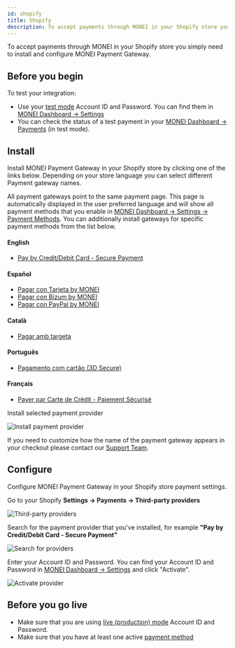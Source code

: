 ```yaml
---
id: shopify
title: Shopify
description: To accept payments through MONEI in your Shopify store you simply need to install and configure MONEI Payment Gateway.
---
```


To accept payments through MONEI in your Shopify store you simply need to install and configure MONEI Payment Gateway.

## Before you begin

To test your integration:

- Use your [test mode](testing.md) Account ID and Password. You can find them in [MONEI Dashboard → Settings](https://dashboard.monei.com/settings)
- You can check the status of a test payment in your [MONEI Dashboard → Payments](https://dashboard.monei.com/payments) (in test mode).

## Install

Install MONEI Payment Gateway in your Shopify store by clicking one of the links below. Depending on your store language you can select different Payment gateway names.

All payment gateways point to the same payment page. This page is automatically displayed in the user preferred language and will show all payment methods that you enable in [MONEI Dashboard → Settings → Payment Methods](https://dashboard.monei.com/settings/payment-methods). You can additionally install gateways for specific payment methods from the list below.

#### English

- [Pay by Credit/Debit Card - Secure Payment](https://www.shopify.com/login?redirect=%2Fadmin%2Fauthorize_gateway%2F1054649)

#### Español

- [Pagar con Tarjeta by MONEI](https://www.shopify.com/login?redirect=%2Fadmin%2Fauthorize_gateway%2F1054527)
- [Pagar con Bizum by MONEI](https://www.shopify.com/login?redirect=%2Fadmin%2Fauthorize_gateway%2F1055067)
- [Pagar con PayPal by MONEI](https://www.shopify.com/login?redirect=%2Fadmin%2Fauthorize_gateway%2F1056743)

#### Català

- [Pagar amb targeta](https://www.shopify.com/login?redirect=%2Fadmin%2Fauthorize_gateway%2F1055975)

#### Português

- [Pagamento com cartão (3D Secure)](https://www.shopify.com/login?redirect=%2Fadmin%2Fauthorize_gateway%2F1054951)

#### Français

- [Payer par Carte de Crédit - Paiement Sécurisé](https://www.shopify.com/login?redirect=%2Fadmin%2Fauthorize_gateway%2F1055109)

Install selected payment provider

![Install payment provider](/img/configure-shopify-0.jpg)

If you need to customize how the name of the payment gateway appears in your checkout please contact our [Support Team](mailto:support@monei.com).

## Configure

Configure MONEI Payment Gateway in your Shopify store payment settings.

Go to your Shopify **Settings → Payments → Third-party providers**

![Third-party providers](/img/configure-shopify-1.png)

Search for the payment provider that you've installed, for example **"Pay by Credit/Debit Card - Secure Payment"**

![Search for providers](/img/configure-shopify-2.jpg)

Enter your Account ID and Password. You can find your Account ID and Password in [MONEI Dashboard → Settings](https://dashboard.monei.com/settings) and click "Activate".

![Activate provider](/img/configure-shopify-3.jpg)

## Before you go live

- Make sure that you are using [live (production) mode](testing.md) Account ID and Password.
- Make sure that you have at least one active [payment method](https://dashboard.monei.com/settings/payment-methods)
